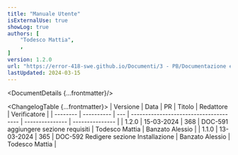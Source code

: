 ```yaml
---
title: "Manuale Utente"
isExternalUse: true
showLog: true
authors: [
	"Todesco Mattia",
	,
]
version: 1.2.0
url: "https://error-418-swe.github.io/Documenti/3 - PB/Documentazione esterna/Manuale Utente_v1.2.0.pdf"
lastUpdated: 2024-03-15
---
```



<DocumentDetails {...frontmatter}/>

<ChangelogTable {...frontmatter}>
| Versione | Data       | PR  | Titolo                                 | Redattore       | Verificatore    |
| -------- | ---------- | --- | -------------------------------------- | --------------- | --------------- |
| 1.2.0    | 15-03-2024 | 368 | DOC-591 aggiungere sezione requisiti   | Todesco Mattia  | Banzato Alessio |
| 1.1.0    | 13-03-2024 | 365 | DOC-592 Redigere sezione Installazione | Banzato Alessio | Todesco Mattia  |
</ChangelogTable>

